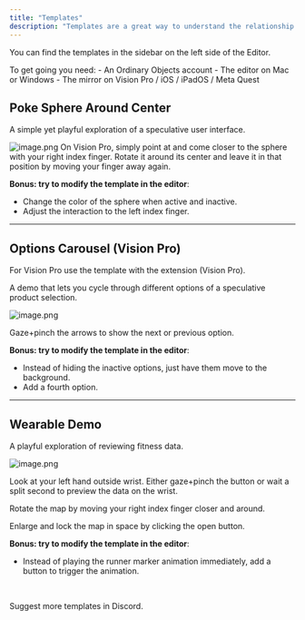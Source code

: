 ```yaml
---
title: "Templates"
description: "Templates are a great way to understand the relationship between the editor and mirror apps and to get into the details of how to utilize the actions and triggers best."
---
```


You can find the templates in the sidebar on the left side of the Editor.

<Note>
To get going you need:
- An Ordinary Objects account
- The editor on Mac or Windows
- The mirror on Vision Pro / iOS / iPadOS / Meta Quest
</Note>

## Poke Sphere Around Center

A simple yet playful exploration of a speculative user interface. 


![image.png](../../images/templates/image.png)
On Vision Pro, simply point at and come closer to the sphere with your right index finger.
Rotate it around its center and leave it in that position by moving your finger away again.

**Bonus: try to modify the template in the editor**:
- Change the color of the sphere when active and inactive.
- Adjust the interaction to the left index finger.


---
## Options Carousel (Vision Pro)

<Note>
For Vision Pro use the template with the extension (Vision Pro). 
</Note>

A demo that lets you cycle through different options of a speculative product selection. 

![image.png](../../images/templates/image%201.png)

Gaze+pinch the arrows to show the next or previous option.

**Bonus: try to modify the template in the editor**: 

- Instead of hiding the inactive options, just have them move to the background.
- Add a fourth option.


---
## Wearable Demo

A playful exploration of reviewing fitness data. 

![image.png](../../images/templates/image%202.png)

Look at your left hand outside wrist. Either gaze+pinch the button or wait a split second to preview the data on the wrist.

Rotate the map by moving your right index finger closer and around.

Enlarge and lock the map in space by clicking the open button.

**Bonus: try to modify the template in the editor**: 

- Instead of playing the runner marker animation immediately, add a button to trigger the animation.

<br />

Suggest more templates in Discord.